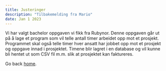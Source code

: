 ```yaml
---
title: Justeringer
description: "Tilbakemelding fra Mario"
date: Jan 1 2023
---
```


Vi har valgt bachelor oppgaven vi fikk fra Rubynor. Denne oppgaven går ut på å lage et program
som vil telle antall timer arbeidet opp mot et prosjekt. Programmet skal også telle timer hver ansatt 
har jobbet opp mot et prosjekt og oppgave innad i prosjektet. 
Timene blir lagret i en database og vil kunne bli hentet ut som CSV fil m.m. slik at prosjektet kan 
faktureres.

Go back [home](/).
